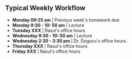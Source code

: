 ## Typical Weekly Workflow

```{=html}


<!--timeline from https://bootsnipp.com/snippets/xrKXW-->

<div class="container mt-5 mb-5">
  <div class="row">
    <div class="col-md-6 offset-md-3">
    	<ul class="timeline">

    		<li> <b>Monday 09:25 am</b> | Previous week's homework due </li>
    		<li> <b>Monday 9:30 - 10: 50 am</b> | Lecture </li>
    		<li> <b>Tuesday XXX</b> | Rasul's office hours </li>
    		<li> <b>Wednesday 9:30 - 10: 50 am</b> | Lecture </li>
    		<li> <b>Wednesday 2:30 - 3:30 pm</b> | Dr. Dogucu's office hours. </li>
    		
    		<li> <b>Thursday XXX</b> | Rasul's office hours </li>
    		<li> <b>Friday XXX</b> | Rasul's office hours </li>
    		
    	</ul>
    </div>
  </div>
</div>

```